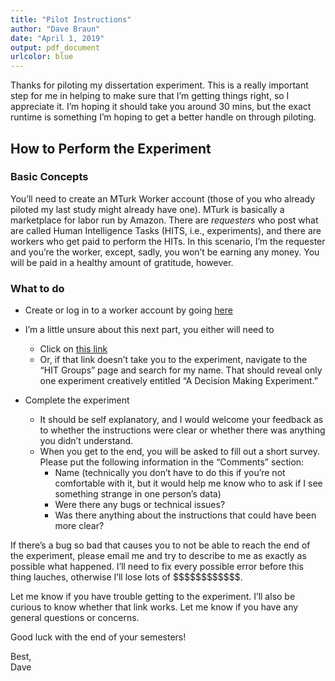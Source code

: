 ```yaml
---
title: "Pilot Instructions"
author: "Dave Braun"
date: "April 1, 2019"
output: pdf_document
urlcolor: blue
---
```


Thanks for piloting my dissertation experiment. This is a really important step for me in helping to make sure that I'm getting things right, so I appreciate it. I'm hoping it should take you around 30 mins, but the exact runtime is something I'm hoping to get a better handle on through piloting.

## How to Perform the Experiment

### Basic Concepts
You'll need to create an MTurk Worker account (those of you who already piloted my last study might already have one). MTurk is basically a marketplace for labor run by Amazon. There are *requesters* who post what are called Human Intelligence Tasks (HITS, i.e., experiments), and there are workers who get paid to perform the HITs. In this scenario, I'm the requester and you're the worker, except, sadly, you won't be earning any money. You will be paid in a healthy amount of gratitude, however.

### What to do

* Create or log in to a worker account by going [here](http://workersandbox.mturk.com/) 

* I'm a little unsure about this next part, you either will need to 
    * Click on [this link](https://workersandbox.mturk.com/projects/3V7AFCJQID7RGGH0AW6IFW1FTRX4A9/tasks)
    * Or, if that link doesn't take you to the experiment, navigate to the "HIT Groups" page and search for my name. That should reveal only one experiment creatively entitled "A Decision Making Experiment."  
* Complete the experiment  
    * It should be self explanatory, and I would welcome your feedback as to whether the instructions were clear or whether there was anything you didn't understand.  
    * When you get to the end, you will be asked to fill out a short survey. Please put the following information in the "Comments" section:  
        * Name (technically you don't have to do this if you're not comfortable with it, but it would help me know who to ask if I see something strange in one person's data)  
        * Were there any bugs or technical issues?  
        * Was there anything about the instructions that could have been more clear?
    
If there's a bug so bad that causes you to not be able to reach the end of the experiment, please email me and try to describe to me as exactly as possible what happened. I'll need to fix every possible error before this thing lauches, otherwise I'll lose lots of \$\$\$\$\$\$\$\$\$\$\$\$.

Let me know if you have trouble getting to the experiment. I'll also be curious to know whether that link works. Let me know if you have any general questions or concerns.  

Good luck with the end of your semesters!  

Best,  
Dave